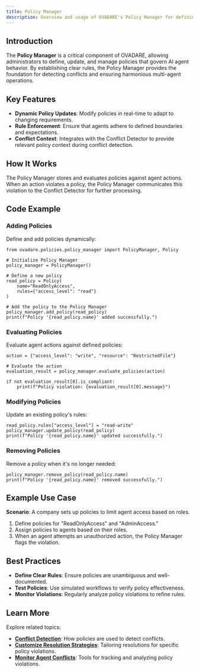 ```yaml
---
title: Policy Manager
description: Overview and usage of OVADARE's Policy Manager for defining and managing agent behavior rules.
---
```


## Introduction

The **Policy Manager** is a critical component of OVADARE, allowing administrators to define, update, and manage policies that govern AI agent behavior. By establishing clear rules, the Policy Manager provides the foundation for detecting conflicts and ensuring harmonious multi-agent operations.

## Key Features

- **Dynamic Policy Updates**: Modify policies in real-time to adapt to changing requirements.
- **Rule Enforcement**: Ensure that agents adhere to defined boundaries and expectations.
- **Conflict Context**: Integrates with the Conflict Detector to provide relevant policy context during conflict detection.

## How It Works

The Policy Manager stores and evaluates policies against agent actions. When an action violates a policy, the Policy Manager communicates this violation to the Conflict Detector for further processing.

## Code Example

### Adding Policies

Define and add policies dynamically:

```
from ovadare.policies.policy_manager import PolicyManager, Policy

# Initialize Policy Manager
policy_manager = PolicyManager()

# Define a new policy
read_policy = Policy(
    name="ReadOnlyAccess",
    rules={"access_level": "read"}
)

# Add the policy to the Policy Manager
policy_manager.add_policy(read_policy)
print(f"Policy '{read_policy.name}' added successfully.")
```

### Evaluating Policies

Evaluate agent actions against defined policies:

```
action = {"access_level": "write", "resource": "RestrictedFile"}

# Evaluate the action
evaluation_result = policy_manager.evaluate_policies(action)

if not evaluation_result[0].is_compliant:
    print(f"Policy violation: {evaluation_result[0].message}")
```

### Modifying Policies

Update an existing policy's rules:

```
read_policy.rules["access_level"] = "read-write"
policy_manager.update_policy(read_policy)
print(f"Policy '{read_policy.name}' updated successfully.")
```

### Removing Policies

Remove a policy when it's no longer needed:

```
policy_manager.remove_policy(read_policy.name)
print(f"Policy '{read_policy.name}' removed successfully.")
```

## Example Use Case

**Scenario**: A company sets up policies to limit agent access based on roles.

1. Define policies for "ReadOnlyAccess" and "AdminAccess."
2. Assign policies to agents based on their roles.
3. When an agent attempts an unauthorized action, the Policy Manager flags the violation.

## Best Practices

- **Define Clear Rules**: Ensure policies are unambiguous and well-documented.
- **Test Policies**: Use simulated workflows to verify policy effectiveness.
- **Monitor Violations**: Regularly analyze policy violations to refine rules.

## Learn More

Explore related topics:
- **[Conflict Detection](conflict-detection)**: How policies are used to detect conflicts.
- **[Customize Resolution Strategies](customize-resolution-strategies)**: Tailoring resolutions for specific policy violations.
- **[Monitor Agent Conflicts](monitor-agent-conflicts)**: Tools for tracking and analyzing policy violations.
